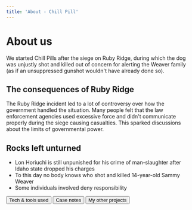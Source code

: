 ```yaml
---
title: 'About - Chill Pill'
---
```


# About us
We started Chill Pills after the siege on Ruby Ridge, during which the dog was unjustly shot and killed out of concern for alerting the Weaver family (as if an unsuppressed gunshot wouldn't have already done so).

## The consequences of Ruby Ridge
The Ruby Ridge incident led to a lot of controversy over how the government handled the situation. 
Many people felt that the law enforcement agencies used excessive force and didn't communicate
properly during the siege causing casualties. This sparked discussions about the limits of governmental power.

## Rocks left unturned
* Lon Horiuchi is still unpunished for his crime of man-slaughter after Idaho state dropped his charges
* To this day no body knows who shot and killed 14-year-old Sammy Weaver
* Some individuals involved deny responsibility

<div style={{ textAlign: 'center', justifyContent: 'center', alignItems: 'center' }}>
  <Frame>
    <div style={{ display: 'flex', flexDirection: 'row', gap: '5em' }}>
      <Button
        to='/tools'
      >Tech & tools used</Button>
      <Button
        to='http://law2.umkc.edu/faculty/projects/ftrials/weaver/weaveraccount.html'
      >Case notes</Button>
      <Button
        to='http://github.com/sussy-code'
      >My other projects</Button>
    </div>
  </Frame>
</div>
